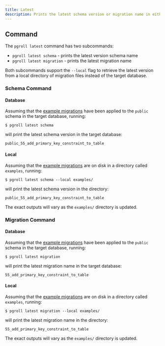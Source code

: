 ```yaml
---
title: Latest
description: Prints the latest schema version or migration name in either the target database or a local directory of migration files.
---
```


## Command

The `pgroll latest` command has two subcommands:

- `pgroll latest schema` - prints the latest version schema name
- `pgroll latest migration` - prints the latest migration name

Both subcommands support the `--local` flag to retrieve the latest version from a local directory of migration files instead of the target database.

### Schema Command

#### Database

Assuming that the [example migrations](https://github.com/xataio/pgroll/tree/main/examples) have been applied to the `public` schema in the target database, running:

```
$ pgroll latest schema
```

will print the latest schema version in the target database:

```
public_55_add_primary_key_constraint_to_table
```

#### Local

Assuming that the [example migrations](https://github.com/xataio/pgroll/tree/main/examples) are on disk in a directory called `examples`, running:

```
$ pgroll latest schema --local examples/
```

will print the latest schema version in the directory:

```
public_55_add_primary_key_constraint_to_table
```

The exact outputs will vary as the `examples/` directory is updated.

### Migration Command

#### Database

Assuming that the [example migrations](https://github.com/xataio/pgroll/tree/main/examples) have been applied to the `public` schema in the target database, running:

```
$ pgroll latest migration
```

will print the latest migration name in the target database:

```
55_add_primary_key_constraint_to_table
```

#### Local

Assuming that the [example migrations](https://github.com/xataio/pgroll/tree/main/examples) are on disk in a directory called `examples`, running:

```
$ pgroll latest migration --local examples/
```

will print the latest migration name in the directory:

```
55_add_primary_key_constraint_to_table
```

The exact outputs will vary as the `examples/` directory is updated.
